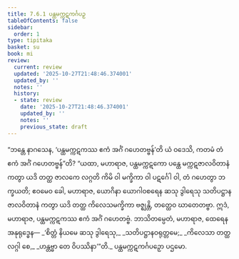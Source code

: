 ```yaml
---
title: 7.6.1 ပန္ထမက္ကဋကင်္ဂပဉှ
tableOfContents: false
sidebar:
  order: 1
type: tipitaka
basket: su
book: mi
review:
  current: review
  updated: '2025-10-27T21:48:46.374001'
  updated_by: ''
  notes: ''
  history:
  - state: review
    date: '2025-10-27T21:48:46.374001'
    updated_by: ''
    notes: ''
    previous_state: draft
---
```



<ReviewStatus review={frontmatter.review} showDetails={true} />

<HypothesisAnnotation frontmatter={frontmatter} />

<DynamicBreadcrumb />

<Division number="275" book="mi" e="ch" v="28">

<Paragraph number="1935" book="mi">
“ဘန္တေ နာဂသေန, ‘ပန္ထမက္ကဋကဿ ဧကံ အင်္ဂံ ဂဟေတဗ္ဗန်’တိ ယံ ဝဒေသိ, ကတမံ တံ ဧကံ အင်္ဂံ ဂဟေတဗ္ဗန်”တိ? “ယထာ, မဟာရာဇ, ပန္ထမက္ကဋကော ပန္ထေ မက္ကဋဇာလဝိတာနံ ကတွာ ယဒိ တတ္ထ ဇာလကေ လဂ္ဂတိ ကိမိ ဝါ မက္ခိကာ ဝါ ပဋင်္ဂေါ ဝါ, တံ ဂဟေတွာ ဘက္ခယတိ; ဧဝမေဝ ခေါ, မဟာရာဇ, ယောဂိနာ ယောဂါဝစရေန ဆသု ဒွါရေသု သတိပဋ္ဌာနဇာလဝိတာနံ ကတွာ ယဒိ တတ္ထ ကိလေသမက္ခိကာ ဗဇ္ဈန္တိ, တတ္ထေဝ ဃာတေတဗ္ဗာ. ဣဒံ, မဟာရာဇ, ပန္ထမက္ကဋကဿ ဧကံ အင်္ဂံ ဂဟေတဗ္ဗံ. ဘာသိတမ္ပေတံ, မဟာရာဇ, ထေရေန အနုရုဒ္ဓေန—
</Paragraph>

<Paragraph number="1936" type="verses" book="mi">
_‘စိတ္တံ နိယမေ ဆသု ဒွါရေသု,_  
_သတိပဋ္ဌာနဝရုတ္တမေ;_  
_ကိလေသာ တတ္ထ လဂ္ဂါ စေ,_  
_ဟန္တဗ္ဗာ တေ ဝိပဿိနာ’”တိ._  


</Paragraph>
</Division>

<Paragraph number="1937" type="center" book="mi">
ပန္ထမက္ကဋကင်္ဂပဉှော ပဌမော.
</Paragraph>